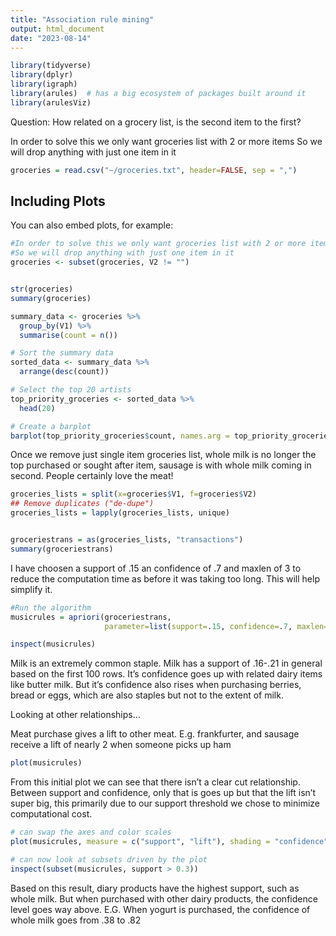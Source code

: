 ---
title: "Association rule mining"
output: html_document
date: "2023-08-14"
---

```{r setup, include=FALSE}
library(tidyverse)
library(dplyr)
library(igraph)
library(arules)  # has a big ecosystem of packages built around it
library(arulesViz)
```

Question: How related on a grocery list, is the second item to the first?

In order to solve this we only want groceries list with 2 or more items So we will drop anything with just one item in it

```{r association}
groceries = read.csv("~/groceries.txt", header=FALSE, sep = ",")

```

## Including Plots

You can also embed plots, for example:

```{r wrangling, echo=FALSE}
#In order to solve this we only want groceries list with 2 or more items 
#So we will drop anything with just one item in it
groceries <- subset(groceries, V2 != "")


str(groceries)
summary(groceries)

summary_data <- groceries %>%
  group_by(V1) %>%
  summarise(count = n())

# Sort the summary data
sorted_data <- summary_data %>%
  arrange(desc(count))

# Select the top 20 artists
top_priority_groceries <- sorted_data %>%
  head(20)

# Create a barplot
barplot(top_priority_groceries$count, names.arg = top_priority_groceries$V1, las = 2, cex.names = 0.6)
```

Once we remove just single item groceries list, whole milk is no longer the top purchased or sought after item, sausage is with whole milk coming in second. People certainly love the meat!

```{r dedup, echo=FALSE}
groceries_lists = split(x=groceries$V1, f=groceries$V2)
## Remove duplicates ("de-dupe")
groceries_lists = lapply(groceries_lists, unique)


groceriestrans = as(groceries_lists, "transactions")
summary(groceriestrans)
```

I have choosen a support of .15 an confidence of .7 and maxlen of 3 to reduce the computation time as before it was taking too long. This will help simplify it.

```{r}
#Run the algorithm 
musicrules = apriori(groceriestrans, 
                     parameter=list(support=.15, confidence=.7, maxlen=3))

inspect(musicrules)
```

Milk is an extremely common staple. Milk has a support of .16-.21 in general based on the first 100 rows. It's confidence goes up with related dairy items like butter milk. But it's confidence also rises when purchasing berries, bread or eggs, which are also staples but not to the extent of milk.

Looking at other relationships...

Meat purchase gives a lift to other meat. E.g. frankfurter, and sausage receive a lift of nearly 2 when someone picks up ham

```{r plot}
plot(musicrules)
```

From this initial plot we can see that there isn't a clear cut relationship. Between support and confidence, only that is goes up but that the lift isn't super big, this primarily due to our support threshold we chose to minimize computational cost.

```{r plotinspect}

# can swap the axes and color scales
plot(musicrules, measure = c("support", "lift"), shading = "confidence")

# can now look at subsets driven by the plot
inspect(subset(musicrules, support > 0.3))
```

Based on this result, diary products have the highest support, such as whole milk. But when purchased with other dairy products, the confidence level goes way above. E.G. When yogurt is purchased, the confidence of whole milk goes from .38 to .82

